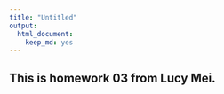 ```yaml
---
title: "Untitled"
output: 
  html_document: 
    keep_md: yes
---
```


## This is homework 03 from Lucy Mei.


